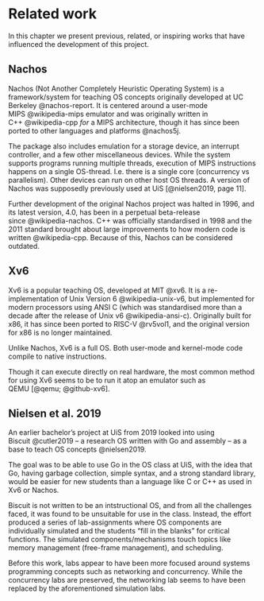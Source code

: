 # Related work

In this chapter we present previous, related, or inspiring works that have influenced the development of this project.

## Nachos

Nachos (Not Another Completely Heuristic Operating System) is a framework/system for teaching OS concepts originally developed at UC Berkeley\ @nachos-report.
It is centered around a user-mode MIPS\ @wikipedia-mips emulator and was originally written in C++\ @wikipedia-cpp *for* a MIPS architecture, though it has since been ported to other languages and platforms\ @nachos5j.

The package also includes emulation for a storage device, an interrupt controller, and a few other miscellaneous devices.
While the system supports programs running multiple threads, execution of MIPS instructions happens on a single OS-thread.
I.e. there is a single core (concurrency vs parallelism).
Other devices can run on other host OS threads.
A version of Nachos was supposedly previously used at UiS\ [@nielsen2019, page 11].

Further development of the original Nachos project was halted in 1996, and its latest version, 4.0, has been in a perpetual beta-release since\ @wikipedia-nachos.
C++ was officially standardised in 1998 and the 2011 standard brought about large improvements to how modern code is written\ @wikipedia-cpp.
Because of this, Nachos can be considered outdated.


## Xv6 {#sec:02-xv6}

Xv6 is a popular teaching OS, developed at MIT\ @xv6.
It is a re-implementation of Unix Version 6\ @wikipedia-unix-v6, but implemented for modern processors using ANSI C (which was standardised more than a decade after the release of Unix v6\ @wikipedia-ansi-c).
Originally built for x86, it has since been ported to RISC-V\ @rv5vol1, and the original version for x86 is no longer maintained.

Unlike Nachos, Xv6 is a full OS.
Both user-mode and kernel-mode code compile to native instructions.

Though it can execute directly on real hardware, the most common method for using Xv6 seems to be to run it atop an emulator such as QEMU\ [@qemu; @github-xv6].

## Nielsen et al. 2019

An earlier bachelor's project at UiS from 2019 looked into using Biscuit\ @cutler2019 -- a research OS written with Go and assembly -- as a base to teach OS concepts\ @nielsen2019.

The goal was to be able to use Go in the OS class at UiS, with the idea that Go, having garbage collection, simple syntax, and a strong standard library, would be easier for new students than a language like C or C++ as used in Xv6 or Nachos.

Biscuit is not written to be an intstructional OS, and from all the challenges faced, it was found to be unsuitable for use in the class.
Instead, the effort produced a series of lab-assignments where OS components are individually simulated and the students "fill in the blanks" for critical functions.
The simulated components/mechanisms touch topics like memory management (free-frame management), and scheduling.

Before this work, labs appear to have been more focused around systems programming concepts such as networking and concurrency.
While the concurrency labs are preserved, the networking lab seems to have been replaced by the aforementioned simulation labs.
